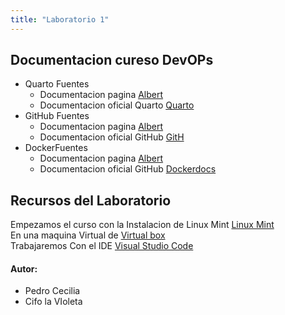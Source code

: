 ```yaml
---
title: "Laboratorio 1"
---
```


## Documentacion cureso DevOPs



* Quarto Fuentes
    +  Documentacion pagina  [Albert ](https://albertprofe.dev)
    +  Documentacion oficial Quarto [Quarto](https://quarto.org)<br>
         
* GitHub Fuentes
    +  Documentacion pagina  [Albert ](https://albertprofe.dev)
    +  Documentacion oficial GitHub [GitH](https://docs.github.com/es)

* DockerFuentes
    +  Documentacion pagina  [ Albert ](https://albertprofe.dev/devops/devops-tools-docker.html)
    +  Documentacion oficial GitHub [ Dockerdocs ](https://docs.docker.com/engine/install/ubuntu/) 

::: {.callout-note}
## Recursos del Laboratorio
Empezamos el curso con la Instalacion de Linux Mint [Linux Mint](https://www.linuxmint.com/download.php)<br>
En una maquina Virtual de [ Virtual box](https://www.virtualbox.org/wiki/)<br>
Trabajaremos Con el IDE [ Visual Studio Code](https://code.visualstudio.com/download)<br>
:::

::: {.callout-tip}
#### Autor:
  - Pedro Cecilia<br>
  - Cifo la VIoleta<br>
:::


::: {#special .sidebar2}

:::

